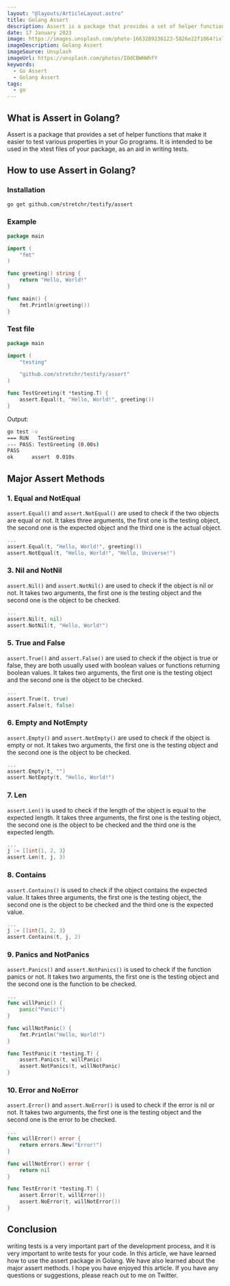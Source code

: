 ```yaml
---
layout: "@layouts/ArticleLayout.astro"
title: Golang Assert
description: Assert is a package that provides a set of helper functions that make it easier to test various properties in your Go programs. It is intended to be used in the xtest files of your package, as an aid in writing tests.
date: 17 January 2023
image: https://images.unsplash.com/photo-1663289236123-5826e22f1064?ixlib=rb-4.0.3&ixid=MnwxMjA3fDB8MHxwaG90by1wYWdlfHx8fGVufDB8fHx8&auto=format&fit=crop&w=870&q=80
imageDescription: Golang Assert
imageSource: Unsplash
imageUrl: https://unsplash.com/photos/IOdCBWHWhfY
keywords:
  - Go Assert
  - Golang Assert
tags:
  - go
---
```


## What is Assert in Golang?

Assert is a package that provides a set of helper functions that make it easier to test various properties in your Go programs. It is intended to be used in the xtest files of your package, as an aid in writing tests.

## How to use Assert in Golang?

### Installation

```bash
go get github.com/stretchr/testify/assert
```

### Example

```go title="main.go"
package main

import (
    "fmt"
)

func greeting() string {
    return "Hello, World!"
}

func main() {
    fmt.Println(greeting())
}
```

### Test file

```go title="main_test.go"
package main

import (
    "testing"

    "github.com/stretchr/testify/assert"
)

func TestGreeting(t *testing.T) {
    assert.Equal(t, "Hello, World!", greeting())
}
```

Output:

```bash title="Output"
go test -v
=== RUN   TestGreeting
--- PASS: TestGreeting (0.00s)
PASS
ok      assert  0.010s

```

## Major Assert Methods

### 1. Equal and NotEqual

`assert.Equal()` and `assert.NotEqual()` are used to check if the two objects are equal or not. It takes three arguments, the first one is the testing object, the second one is the expected object and the third one is the actual object.

```go title="main_test.go"
...
assert.Equal(t, "Hello, World!", greeting())
assert.NotEqual(t, "Hello, World!", "Hello, Universe!")
```

### 3. Nil and NotNil

`assert.Nil()` and `assert.NotNil()` are used to check if the object is nil or not. It takes two arguments, the first one is the testing object and the second one is the object to be checked.

```go title="main_test.go"
...
assert.Nil(t, nil)
assert.NotNil(t, "Hello, World!")
```

### 5. True and False

`assert.True()` and `assert.False()` are used to check if the object is true or false, they are both usually used with boolean values or functions returning boolean values. It takes two arguments, the first one is the testing object and the second one is the object to be checked.

```go title="main_test.go"
...
assert.True(t, true)
assert.False(t, false)
```

### 6. Empty and NotEmpty

`assert.Empty()` and `assert.NotEmpty()` are used to check if the object is empty or not. It takes two arguments, the first one is the testing object and the second one is the object to be checked.

```go title="main_test.go"
...
assert.Empty(t, "")
assert.NotEmpty(t, "Hello, World!")
```

### 7. Len

`assert.Len()` is used to check if the length of the object is equal to the expected length. It takes three arguments, the first one is the testing object, the second one is the object to be checked and the third one is the expected length.

```go title="main_test.go"
...
j := []int{1, 2, 3}
assert.Len(t, j, 3)
```

### 8. Contains

`assert.Contains()` is used to check if the object contains the expected value. It takes three arguments, the first one is the testing object, the second one is the object to be checked and the third one is the expected value.

```go title="main_test.go"
...
j := []int{1, 2, 3}
assert.Contains(t, j, 2)
```

### 9. Panics and NotPanics

`assert.Panics()` and `assert.NotPanics()` is used to check if the function panics or not. It takes two arguments, the first one is the testing object and the second one is the function to be checked.

```go title="main_test.go"
...
func willPanic() {
    panic("Panic!")
}

func willNotPanic() {
    fmt.Println("Hello, World!")
}

func TestPanic(t *testing.T) {
    assert.Panics(t, willPanic)
    assert.NotPanics(t, willNotPanic)
}
```

### 10. Error and NoError

`assert.Error()` and `assert.NoError()` is used to check if the error is nil or not. It takes two arguments, the first one is the testing object and the second one is the error to be checked.

```go title="main_test.go"
...
func willError() error {
    return errors.New("Error!")
}

func willNotError() error {
    return nil
}

func TestError(t *testing.T) {
    assert.Error(t, willError())
    assert.NoError(t, willNotError())
}
```

## Conclusion

writing tests is a very important part of the development process, and it is very important to write tests for your code. In this article, we have learned how to use the assert package in Golang. We have also learned about the major assert methods. I hope you have enjoyed this article.
If you have any questions or suggestions, please reach out to me on Twitter.
